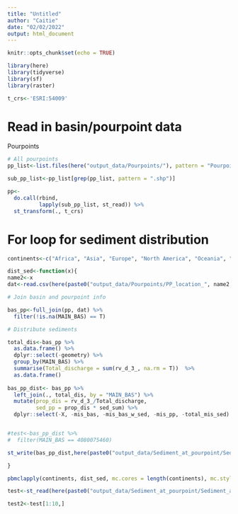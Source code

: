 ```yaml
---
title: "Untitled"
author: "Caitie"
date: "02/02/2022"
output: html_document
---
```


```r
knitr::opts_chunk$set(echo = TRUE)
```

```r
library(here)
library(tidyverse)
library(sf)
library(raster)

t_crs<-'ESRI:54009'
```
# Read in basin/pourpoint data

Pourpoints

```r
# All pourpoints
pp_list<-list.files(here("output_data/Pourpoints/"), pattern = "Pourpoints", full.names = T)

sub_pp_list<-pp_list[grep(pp_list, pattern = ".shp")]

pp<-
  do.call(rbind,
          lapply(sub_pp_list, st_read)) %>% 
  st_transform(., t_crs)
```


# For loop for sediment distribution

```r
continents<-c("Africa", "Asia", "Europe", "North America", "Oceania", "South America")
```

```r
dist_sed<-function(x){
name2<-x
dat<-read.csv(here(paste0("output_data/Pourpoints/PP_location_", name2, ".csv")))

# Join basin and pourpoint info

bas_pp<-full_join(pp, dat) %>% 
  filter(!is.na(MAIN_BAS) == T)

# Distribute sediments

total_dis<-bas_pp %>% 
  as.data.frame() %>% 
  dplyr::select(-geometry) %>% 
  group_by(MAIN_BAS) %>% 
  summarise(Total_discharge = sum(rv_d_3_, na.rm = T))  %>% 
  as.data.frame()
  
bas_pp_dist<- bas_pp %>% 
  left_join(., total_dis, by = "MAIN_BAS") %>% 
  mutate(prop_dis = rv_d_3_/Total_discharge,
         sed_pp = prop_dis * sed_sum) %>% 
  dplyr::select(-X, -mis_bas, -mis_bas_w_sed, -mis_pp, -total_mis_sed)


#test<-bas_pp_dist %>% 
#  filter(MAIN_BAS == 4080075460)

st_write(bas_pp_dist,here(paste0("output_data/Sediment_at_pourpoint/Sediment_at_pourpoint_", name2,".shp")), delete_layer = T)

}
```


```r
pbmclapply(continents, dist_sed, mc.cores = length(continents), mc.style = "ETA")
```


```r
test<-st_read(here(paste0("output_data/Sediment_at_pourpoint/Sediment_at_pourpoint_", name2,".shp")))

test2<-test[1:10,]
```

